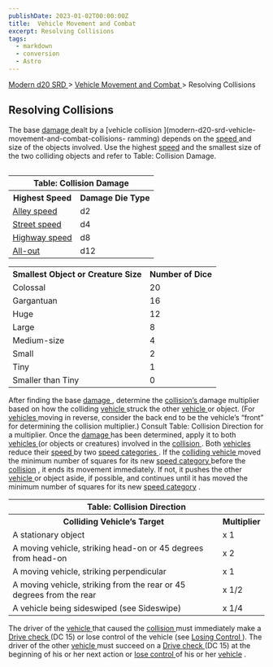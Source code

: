```yaml
---
publishDate: 2023-01-02T00:00:00Z
title:  Vehicle Movement and Combat 
excerpt: Resolving Collisions
tags:
  - markdown
  - conversion
  - Astro
---
```


[ Modern d20 SRD ](/#modernD20) > [ Vehicle Movement and Combat ](modern-d20-srd-vehicle-movement-and-combat-index) > Resolving Collisions

##  Resolving Collisions

The base [ damage ](modern-d20-srd-equipment-equipment-vehicles) dealt by a [vehicle collision ](modern-d20-srd-vehicle-movement-and-combat-collisions-
ramming) depends on the [ speed ](modern-d20-srd-vehicle-movement-and-combat-vehicle-speed) and size of the objects involved. Use the highest [ speed](modern-d20-srd-vehicle-movement-and-combat-vehicle-speed) and the smallest
size of the two colliding objects and refer to Table: Collision Damage.


<table style="float: left"> <tr> <th colspan="2"> Table: Collision Damage </th> </tr> <tr> <th> Highest Speed </th> <th> Damage Die Type </th> </tr> <tr> <td> <a  href="modern-d20-srd-vehicle-movement-and-combat-vehicle-speed"> Alley speed </a> </td> <td> d2 </td> </tr> <tr class="shaded"> <td> <a  href="modern-d20-srd-vehicle-movement-and-combat-vehicle-speed"> Street speed </a> </td> <td> d4 </td> </tr> <tr> <td> <a  href="modern-d20-srd-vehicle-movement-and-combat-vehicle-speed"> Highway speed </a> </td> <td> d8 </td> </tr> <tr class="shaded"> <td> <a  href="modern-d20-srd-vehicle-movement-and-combat-vehicle-speed"> All-out </a> </td> <td> d12 </td> </tr> </table>
 
<table> <tr> <th> Smallest Object or Creature Size </th> <th> Number of Dice </th> </tr> <tr> <td> Colossal </td> <td> 20 </td> </tr> <tr class="shaded"> <td> Gargantuan </td> <td> 16 </td> </tr> <tr> <td> Huge </td> <td> 12 </td> </tr> <tr class="shaded"> <td> Large </td> <td> 8 </td> </tr> <tr> <td> Medium-size </td> <td> 4 </td> </tr> <tr class="shaded"> <td> Small </td> <td> 2 </td> </tr> <tr> <td> Tiny </td> <td> 1 </td> </tr> <tr class="shaded"> <td> Smaller than Tiny </td> <td> 0 </td> </tr> </table>


After finding the base [ damage ](modern-d20-srd-vehicle-movement-and-combat-damaging-vehicles) , determine the [ collision’s ](modern-d20-srd-vehicle-movement-and-combat-collisions-ramming) damage multiplier based on how the
colliding [ vehicle ](modern-d20-srd-equipment-equipment-vehicles) struck the
other [ vehicle ](modern-d20-srd-equipment-equipment-vehicles) or object. (For
[ vehicles ](modern-d20-srd-equipment-equipment-vehicles) moving in reverse,
consider the back end to be the vehicle’s “front” for determining the
collision multiplier.) Consult Table: Collision Direction for a multiplier.
Once the [ damage ](modern-d20-srd-vehicle-movement-and-combat-damaging-vehicles) has been determined, apply it to both [ vehicles ](modern-d20-srd-equipment-equipment-vehicles) (or objects or creatures) involved in the [collision ](modern-d20-srd-vehicle-movement-and-combat-collisions-ramming) .
Both [ vehicles ](modern-d20-srd-equipment-equipment-vehicles) reduce their [speed ](modern-d20-srd-vehicle-movement-and-combat-vehicle-speed) by two [speed categories ](modern-d20-srd-vehicle-movement-and-combat-vehicle-speed) .
If the [ colliding ](modern-d20-srd-vehicle-movement-and-combat-collisions-ramming) [ vehicle ](modern-d20-srd-equipment-equipment-vehicles) moved the
minimum number of squares for its new [ speed category ](modern-d20-srd-vehicle-movement-and-combat-vehicle-speed) before the [ collision](modern-d20-srd-vehicle-movement-and-combat-collisions-ramming) , it ends its
movement immediately. If not, it pushes the other [ vehicle ](modern-d20-srd-equipment-equipment-vehicles) or object aside, if possible, and continues
until it has moved the minimum number of squares for its new [ speed category](modern-d20-srd-vehicle-movement-and-combat-vehicle-speed) .


<table> <tr> <th colspan="2"> Table: Collision Direction </th> </tr> <tr> <th> Colliding Vehicle’s Target </th> <th> Multiplier </th> </tr> <tr> <td> A stationary object </td> <td> x 1 </td> </tr> <tr class="shaded"> <td> A moving vehicle, striking head-on or 45 degrees from head-on </td> <td> x 2 </td> </tr> <tr> <td> A moving vehicle, striking perpendicular </td> <td> x 1 </td> </tr> <tr class="shaded"> <td> A moving vehicle, striking from the rear or 45 degrees from the rear </td> <td> x 1/2 </td> </tr> <tr> <td> A vehicle being sideswiped (see Sideswipe) </td> <td> x 1/4 </td> </tr> </table>


The driver of the [ vehicle ](modern-d20-srd-equipment-equipment-vehicles)
that caused the [ collision ](modern-d20-srd-vehicle-movement-and-combat-collisions-ramming) must immediately make a [ Drive ](modern-d20-srd-skills-drive) [ check ](modern-d20-srd-skills-skill-basics) (DC 15) or lose control
of the vehicle (see [ Losing Control ](modern-d20-srd-vehicle-movement-and-combat-losing-control) ). The driver of the other [ vehicle ](modern-d20-srd-equipment-equipment-vehicles) must succeed on a [ Drive ](modern-d20-srd-skills-drive) [ check ](modern-d20-srd-skills-skill-basics) (DC 15) at the
beginning of his or her next action or [ lose control ](modern-d20-srd-vehicle-movement-and-combat-losing-control) of his or her [ vehicle](modern-d20-srd-equipment-equipment-vehicles) .

